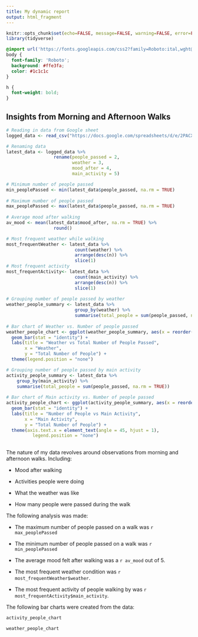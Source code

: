 ```yaml
---
title: My dynamic report
output: html_fragment
---
```


```r
knitr::opts_chunk$set(echo=FALSE, message=FALSE, warning=FALSE, error=FALSE)
library(tidyverse)
```

```css
@import url('https://fonts.googleapis.com/css2?family=Roboto:ital,wght@0,100..900;1,100..900&display=swap');
body {
  font-family: 'Roboto';
  background: #ffe3fa;
  color: #1c1c1c
}

h {
  font-weight: bold;
}
```

## Insights from Morning and Afternoon Walks

```r
# Reading in data from Google sheet
logged_data <- read_csv("https://docs.google.com/spreadsheets/d/e/2PACX-1vR5Uf3ELnGQUaZzKwXYqmsSmRhWxRNcUF-sCjbbtqIqpMMFmNzS5k4wD2w3N65SsQXM9Ykv9DRdccPm/pub?gid=1351670053&single=true&output=csv")

# Renaming data 
latest_data <- logged_data %>%
                  rename(people_passed = 2,
                         weather = 3,
                         mood_after = 4,
                         main_activity = 5) 

# Minimum number of people passed 
min_peoplePassed <- min(latest_data$people_passed, na.rm = TRUE)
  
# Maximum number of people passed 
max_peoplePassed <- max(latest_data$people_passed, na.rm = TRUE)
  
# Average mood after walking
av_mood <- mean(latest_data$mood_after, na.rm = TRUE) %>%
                  round()

# Most frequent weather while walking
most_frequentWeather <- latest_data %>%
                          count(weather) %>%
                          arrange(desc(n)) %>%
                          slice(1)
# Most frequent activity 
most_frequentActivity<- latest_data %>%
                          count(main_activity) %>%
                          arrange(desc(n)) %>%
                          slice(1)
  
# Grouping number of people passed by weather
weather_people_summary <- latest_data %>%
                          group_by(weather) %>%
                          summarise(total_people = sum(people_passed, na.rm = TRUE))
 
# Bar chart of Weather vs. Number of people passed       
weather_people_chart <- ggplot(weather_people_summary, aes(x = reorder(weather, -total_people), y = total_people, fill = weather)) +
  geom_bar(stat = "identity") +
  labs(title = "Weather vs Total Number of People Passed",
       x = "Weather",
       y = "Total Number of People") +
  theme(legend.position = "none")

# Grouping number of people passed by main activity
activity_people_summary <- latest_data %>%
    group_by(main_activity) %>%
    summarise(total_people = sum(people_passed, na.rm = TRUE))
                            
# Bar chart of Main activity vs. Number of people passed
activity_people_chart <- ggplot(activity_people_summary, aes(x = reorder(main_activity, -total_people), y = total_people, fill = main_activity)) +
  geom_bar(stat = "identity") +
  labs(title = "Number of People vs Main Activity",
       x = "Main Activity",
       y = "Total Number of People") +
  theme(axis.text.x = element_text(angle = 45, hjust = 1),
          legend.position = "none")
  
```

The nature of my data revolves around observations from morning and afternoon walks. Including:

-   Mood after walking

-   Activities people were doing

-   What the weather was like

-   How many people were passed during the walk

The following analysis was made:

-   The maximum number of people passed on a walk was `r max_peoplePassed`

-   The minimum number of people passed on a walk was `r min_peoplePassed`

-   The average mood felt after walking was a `r av_mood` out of 5.

-   The most frequent weather condition was `r most_frequentWeather$weather`.

-   The most frequent activity of people walking by was `r most_frequentActivity$main_activity`.

The following bar charts were created from the data:
```r
activity_people_chart
```

```r
weather_people_chart
```


